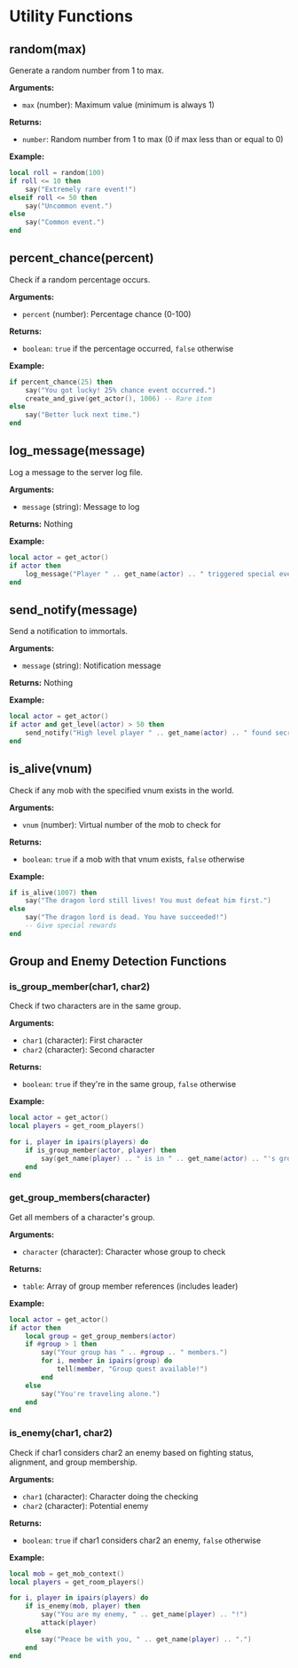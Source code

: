 # Utility Functions

## random(max)

Generate a random number from 1 to max.

**Arguments:**
- `max` (number): Maximum value (minimum is always 1)

**Returns:**
- `number`: Random number from 1 to max (0 if max less than or equal to 0)

**Example:**
```lua
local roll = random(100)
if roll <= 10 then
    say("Extremely rare event!")
elseif roll <= 50 then
    say("Uncommon event.")
else
    say("Common event.")
end
```

## percent_chance(percent)

Check if a random percentage occurs.

**Arguments:**
- `percent` (number): Percentage chance (0-100)

**Returns:**
- `boolean`: `true` if the percentage occurred, `false` otherwise

**Example:**
```lua
if percent_chance(25) then
    say("You got lucky! 25% chance event occurred.")
    create_and_give(get_actor(), 1006) -- Rare item
else
    say("Better luck next time.")
end
```

## log_message(message)

Log a message to the server log file.

**Arguments:**
- `message` (string): Message to log

**Returns:** Nothing

**Example:**
```lua
local actor = get_actor()
if actor then
    log_message("Player " .. get_name(actor) .. " triggered special event")
end
```

## send_notify(message)

Send a notification to immortals.

**Arguments:**
- `message` (string): Notification message

**Returns:** Nothing

**Example:**
```lua
local actor = get_actor()
if actor and get_level(actor) > 50 then
    send_notify("High level player " .. get_name(actor) .. " found secret area")
end
```

## is_alive(vnum)

Check if any mob with the specified vnum exists in the world.

**Arguments:**
- `vnum` (number): Virtual number of the mob to check for

**Returns:**
- `boolean`: `true` if a mob with that vnum exists, `false` otherwise

**Example:**
```lua
if is_alive(1007) then
    say("The dragon lord still lives! You must defeat him first.")
else
    say("The dragon lord is dead. You have succeeded!")
    -- Give special rewards
end
```

## Group and Enemy Detection Functions

### is_group_member(char1, char2)

Check if two characters are in the same group.

**Arguments:**
- `char1` (character): First character
- `char2` (character): Second character

**Returns:**
- `boolean`: `true` if they're in the same group, `false` otherwise

**Example:**
```lua
local actor = get_actor()
local players = get_room_players()

for i, player in ipairs(players) do
    if is_group_member(actor, player) then
        say(get_name(player) .. " is in " .. get_name(actor) .. "'s group!")
    end
end
```

### get_group_members(character)

Get all members of a character's group.

**Arguments:**
- `character` (character): Character whose group to check

**Returns:**
- `table`: Array of group member references (includes leader)

**Example:**
```lua
local actor = get_actor()
if actor then
    local group = get_group_members(actor)
    if #group > 1 then
        say("Your group has " .. #group .. " members.")
        for i, member in ipairs(group) do
            tell(member, "Group quest available!")
        end
    else
        say("You're traveling alone.")
    end
end
```

### is_enemy(char1, char2)

Check if char1 considers char2 an enemy based on fighting status, alignment, and group membership.

**Arguments:**
- `char1` (character): Character doing the checking
- `char2` (character): Potential enemy

**Returns:**
- `boolean`: `true` if char1 considers char2 an enemy, `false` otherwise

**Example:**
```lua
local mob = get_mob_context()
local players = get_room_players()

for i, player in ipairs(players) do
    if is_enemy(mob, player) then
        say("You are my enemy, " .. get_name(player) .. "!")
        attack(player)
    else
        say("Peace be with you, " .. get_name(player) .. ".")
    end
end
```